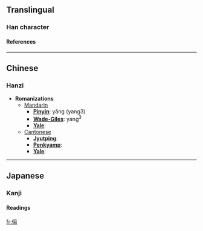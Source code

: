 ==Translingual==
===Han character===
{{Han char|rad=人|as=10|sn=12|four=|canj=人金戈一 (OCIM)}}
====References====
{{Han ref|kx=0113.290|dkj=00974|dj=0242.020|hdz=10204.030|uh=509F|ud=20639}}
----

==Chinese==
===Hanzi===


* '''Romanizations'''
** [[Mandarin]]
*** '''[[Pinyin]]''': yǎng (yang3)
*** '''[[Wade-Giles]]''': yang<sup>3</sup>
*** '''[[Yale]]''': 
**[[Cantonese]]
***'''[[Jyutping]]''':
***'''[[Penkyamp]]''': 
***'''[[Yale]]''': 


----
==Japanese==
===Kanji===
{{ja-kanji|grade=|rs=人10}}
====Readings====
{{ja-readings|on=[[おう]] (ō)|kun=[[もとる]] (motoru)}}




[[fr:傟]]